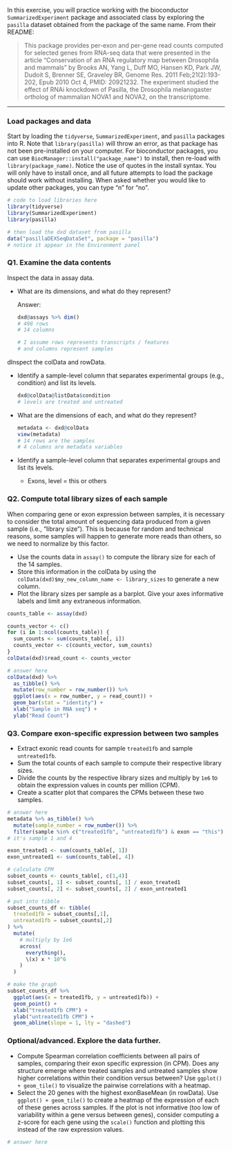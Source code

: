 In this exercise, you will practice working with the bioconductor `SummarizedExperiment` package and associated class by exploring the `pasilla` dataset obtained from the package of the same name. From their README:

> This package provides per-exon and per-gene read counts computed for selected genes from RNA-seq data that were presented in the article "Conservation of an RNA regulatory map between Drosophila and mammals" by Brooks AN, Yang L, Duff MO, Hansen KD, Park JW, Dudoit S, Brenner SE, Graveley BR, Genome Res. 2011 Feb;21(2):193-202, Epub 2010 Oct 4, PMID: 20921232. The experiment studied the effect of RNAi knockdown of Pasilla, the Drosophila melanogaster ortholog of mammalian NOVA1 and NOVA2, on the transcriptome.

------------------------------------------------------------------------

### Load packages and data

Start by loading the `tidyverse`, `SummarizedExperiment`, and `pasilla` packages into R. Note that `library(pasilla)` will throw an error, as that package has not been pre-installed on your computer. For bioconductor packages, you can use `BiocManager::install("package_name")` to install, then re-load with `library(package_name)`. Notice the use of quotes in the install syntax. You will only have to install once, and all future attempts to load the package should work without installing. When asked whether you would like to update other packages, you can type "n" for "no".

```r

# code to load libraries here
library(tidyverse)
library(SummarizedExperiment)
library(pasilla)

# then load the dxd dataset from pasilla
data("pasillaDEXSeqDataSet", package = "pasilla")
# notice it appear in the Environment panel

```

### Q1. Examine the data contents

Inspect the data in assay data.

-   What are its dimensions, and what do they represent?

    Answer:

    ```r
    dxd@assays %>% dim()
    # 498 rows
    # 14 columns

    # I assume rows represents transcripts / features
    # and columns represent samples


    ```

dInspect the colData and rowData.

-   Identify a sample-level column that separates experimental groups (e.g., condition) and list its levels.

    ```r
    dxd@colData@listData$condition
    # levels are treated and untreated
    ```

-   What are the dimensions of each, and what do they represent?

    ```r
    metadata <- dxd@colData
    view(metadata)
    # 14 rows are the samples
    # 4 columns are metadata variables

    ```

-   Identify a sample-level column that separates experimental groups and list its levels.

    -   Exons, level = this or others

### Q2. Compute total library sizes of each sample

When comparing gene or exon expression between samples, it is necessary to consider the total amount of sequencing data produced from a given sample (i.e., "library size"). This is because for random and technical reasons, some samples will happen to generate more reads than others, so we need to normalize by this factor.

-   Use the counts data in `assay()` to compute the library size for each of the 14 samples.
-   Store this information in the colData by using the `colData(dxd)$my_new_column_name <- library_sizes` to generate a new column.
-   Plot the library sizes per sample as a barplot. Give your axes informative labels and limit any extraneous information.

```r
counts_table <- assay(dxd)

counts_vector <- c()
for (i in 1:ncol(counts_table)) {
  sum_counts <- sum(counts_table[, i])
  counts_vector <- c(counts_vector, sum_counts)
}
colData(dxd)$read_count <- counts_vector

# answer here
colData(dxd) %>% 
  as_tibble() %>% 
  mutate(row_number = row_number()) %>% 
  ggplot(aes(x = row_number, y = read_count)) +
  geom_bar(stat = "identity") +
  xlab("Sample in RNA seq") +
  ylab("Read Count") 

```

### Q3. Compare exon-specific expression between two samples

-   Extract exonic read counts for sample `treated1fb` and sample `untreated1fb`.
-   Sum the total counts of each sample to compute their respective library sizes.
-   Divide the counts by the respective library sizes and multiply by `1e6` to obtain the expression values in counts per million (CPM).
-   Create a scatter plot that compares the CPMs between these two samples.

```r

# answer here
metadata %>% as_tibble() %>%
  mutate(sample_number = row_number()) %>% 
  filter(sample %in% c("treated1fb", "untreated1fb") & exon == "this")
# it's sample 1 and 4

exon_treated1 <- sum(counts_table[, 1])
exon_untreated1 <- sum(counts_table[, 4])

# calculate CPM
subset_counts <- counts_table[, c(1,4)]
subset_counts[, 1] <- subset_counts[, 1] / exon_treated1
subset_counts[, 2] <- subset_counts[, 2] / exon_untreated1

# put into tibble
subset_counts_df <- tibble(
  treated1fb = subset_counts[,1],
  untreated1fb = subset_counts[,2]
) %>% 
  mutate(
    # multiply by 1e6
    across(
      everything(),
      \(x) x * 10^6
    )
  )

# make the graph
subset_counts_df %>% 
  ggplot(aes(x = treated1fb, y = untreated1fb)) +
  geom_point() +
  xlab("treated1fb CPM") +
  ylab("untreated1fb CPM") +
  geom_abline(slope = 1, lty = "dashed")


```

### Optional/advanced. Explore the data further.

-   Compute Spearman correlation coefficients between all pairs of samples, comparing their exon specific expression (in CPM). Does any structure emerge where treated samples and untreated samples show higher correlations within their condition versus between? Use `ggplot() + geom_tile()` to visualize the pairwise correlations with a heatmap.
-   Select the 20 genes with the highest exonBaseMean (in rowData). Use `ggplot() + geom_tile()` to create a heatmap of the expression of each of these genes across samples. If the plot is not informative (too low of variability within a gene versus between genes), consider computing a z-score for each gene using the `scale()` function and plotting this instead of the raw expression values.

```r

# answer here

```
